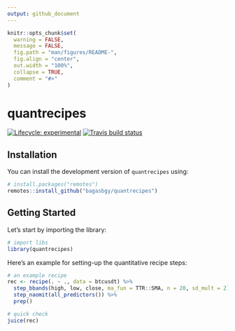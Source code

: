 ```yaml
---
output: github_document
---
```


```r
knitr::opts_chunk$set(
  warning = FALSE,
  message = FALSE,
  fig.path = "man/figures/README-",
  fig.align = "center",
  out.width = "100%",
  collapse = TRUE,
  comment = "#>"
)
```

# quantrecipes

<!-- badges: start -->
[![Lifecycle: experimental](https://img.shields.io/badge/lifecycle-experimental-orange.svg)](https://www.tidyverse.org/lifecycle/#experimental)
[![Travis build status](https://travis-ci.org/bagasbgy/quantrecipes.svg?branch=master)](https://travis-ci.org/bagasbgy/quantrecipes)
<!-- badges: end -->

## Installation

You can install the development version of `quantrecipes` using:

```r
# install.packages("remotes")
remotes::install_github("bagasbgy/quantrecipes")
```

## Getting Started

Let's start by importing the library:

```r
# import libs
library(quantrecipes)
```

Here's an example for setting-up the quantitative recipe steps:

```r
# an example recipe
rec <- recipe(. ~ ., data = btcusdt) %>% 
  step_bbands(high, low, close, ma_fun = TTR::SMA, n = 20, sd_mult = 2) %>% 
  step_naomit(all_predictors()) %>% 
  prep()

# quick check
juice(rec)
```
